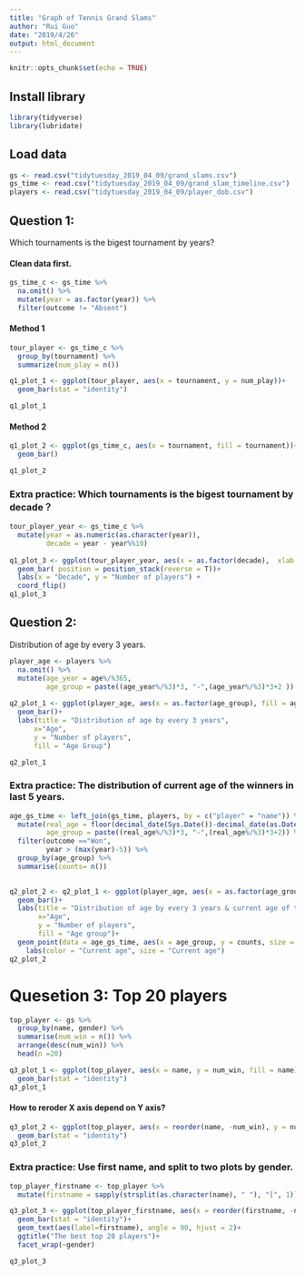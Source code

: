 ```yaml
---
title: "Graph of Tennis Grand Slams"
author: "Rui Guo"
date: "2019/4/26"
output: html_document
---
```


```r
knitr::opts_chunk$set(echo = TRUE)
```

## Install library

```r
library(tidyverse)
library(lubridate)
```

## Load data

```r
gs <- read.csv("tidytuesday_2019_04_09/grand_slams.csv")
gs_time <- read.csv("tidytuesday_2019_04_09/grand_slam_timeline.csv")
players <- read.csv("tidytuesday_2019_04_09/player_dob.csv") 
```

## Question 1:

  Which tournaments is the bigest tournament by years?
  
#### Clean data first.
  
```r
gs_time_c <- gs_time %>% 
  na.omit() %>% 
  mutate(year = as.factor(year)) %>% 
  filter(outcome != "Absent")
```

  
#### Method 1
  

```r
tour_player <- gs_time_c %>% 
  group_by(tournament) %>% 
  summarize(num_play = n())

q1_plot_1 <- ggplot(tour_player, aes(x = tournament, y = num_play))+
  geom_bar(stat = "identity")

q1_plot_1
```


#### Method 2


```r
q1_plot_2 <- ggplot(gs_time_c, aes(x = tournament, fill = tournament))+
  geom_bar()

q1_plot_2

```


### Extra practice: Which tournaments is the bigest tournament by decade？


```r
tour_player_year <- gs_time_c %>% 
  mutate(year = as.numeric(as.character(year)),
         decade = year - year%%10)
  
q1_plot_3 <- ggplot(tour_player_year, aes(x = as.factor(decade),  xlab = "number", fill = tournament))+
  geom_bar( position = position_stack(reverse = T))+
  labs(x = "Decade", y = "Number of players") +
  coord_flip()
q1_plot_3

```
  
## Question 2:

  Distribution of age by every 3 years. 
  
```r
player_age <- players %>% 
  na.omit() %>% 
  mutate(age_year = age%/%365,
         age_group = paste((age_year%/%3)*3, "-",(age_year%/%3)*3+2 ))
  
q2_plot_1 <- ggplot(player_age, aes(x = as.factor(age_group), fill = age_group))+
  geom_bar()+
  labs(title = "Distribution of age by every 3 years",
      x="Age", 
      y = "Number of players",
      fill = "Age Group")

q2_plot_1
```

### Extra practice: The distribution of current age of the winners in last 5 years.

```r
age_gs_time <- left_join(gs_time, players, by = c("player" = "name")) %>% 
  mutate(real_age = floor(decimal_date(Sys.Date())-decimal_date(as.Date(date_of_birth))),
         age_group = paste((real_age%/%3)*3, "-",(real_age%/%3)*3+2)) %>% 
  filter(outcome =="Won",
         year > (max(year)-5)) %>% 
  group_by(age_group) %>% 
  summarise(counts= n())
  

q2_plot_2 <- q2_plot_1 <- ggplot(player_age, aes(x = as.factor(age_group), fill = age_group))+
  geom_bar()+
  labs(title = "Distribution of age by every 3 years & current age of the winners in last 5 years",
       x="Age", 
       y = "Number of players",
       fill = "Age group")+
  geom_point(data = age_gs_time, aes(x = age_group, y = counts, size = age_group, color = age_group))+ 
    labs(color = "Current age", size = "Current age")
q2_plot_2

```

# Quesetion 3: Top 20 players 
```r

top_player <- gs %>% 
  group_by(name, gender) %>% 
  summarise(num_win = n()) %>% 
  arrange(desc(num_win)) %>% 
  head(n =20) 

q3_plot_1 <- ggplot(top_player, aes(x = name, y = num_win, fill = name))+
  geom_bar(stat = "identity")
q3_plot_1
```

#### How to reroder X axis depend on Y axis?

```r
q3_plot_2 <- ggplot(top_player, aes(x = reorder(name, -num_win), y = num_win, fill = name))+
  geom_bar(stat = "identity")
q3_plot_2

```

### Extra practice: Use first name, and split to two plots by gender.

```r
top_player_firstname <- top_player %>% 
  mutate(firstname = sapply(strsplit(as.character(name), " "), "[", 1))

q3_plot_3 <- ggplot(top_player_firstname, aes(x = reorder(firstname, -num_win), y = num_win, fill = firstname))+
  geom_bar(stat = "identity")+
  geom_text(aes(label=firstname), angle = 90, hjust = 2)+
  ggtitle("The best top 20 players")+
  facet_wrap(~gender)

q3_plot_3
```

  
  
  
